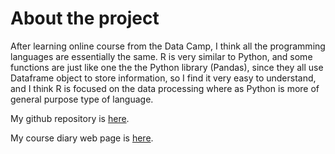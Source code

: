 # About the project

After learning online course from the Data Camp, I think all the programming languages are essentially the same. R is very similar to Python, and some functions are just like one the the Python library (Pandas), since they all use Dataframe object to store information, so I find it very easy to understand, and I think R is focused on the data processing where as Python is more of general purpose type of language.

My github repository is [here](https://github.com/gpx135/IODS-project).

My course diary web page is [here](https://gpx135.github.io/IODS-project/).
